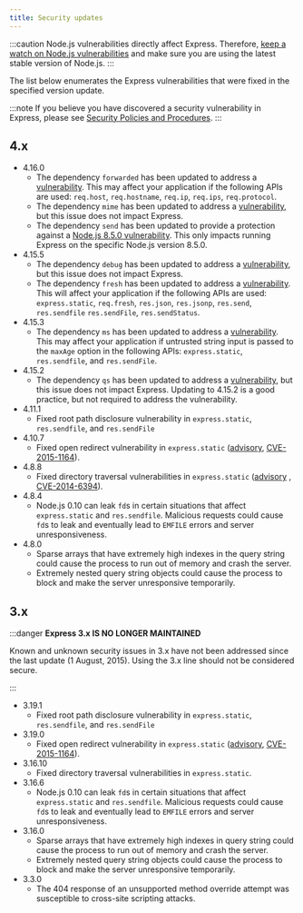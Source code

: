```yaml
---
title: Security updates
---
```


:::caution
  Node.js vulnerabilities directly affect Express. Therefore, [keep a watch on
  Node.js vulnerabilities](https://nodejs.org/en/blog/vulnerability/) and make
  sure you are using the latest stable version of Node.js.
:::

The list below enumerates the Express vulnerabilities that were fixed in the specified version update.

:::note
If you believe you have discovered a security vulnerability in Express, please see
[Security Policies and Procedures](/resources/contributing#security-policies-and-procedures).
:::

## 4.x

- 4.16.0
  - The dependency `forwarded` has been updated to address a [vulnerability](https://npmjs.com/advisories/527). This may affect your application if the following APIs are used: `req.host`, `req.hostname`, `req.ip`, `req.ips`, `req.protocol`.
  - The dependency `mime` has been updated to address a [vulnerability](https://npmjs.com/advisories/535), but this issue does not impact Express.
  - The dependency `send` has been updated to provide a protection against a [Node.js 8.5.0 vulnerability](https://nodejs.org/en/blog/vulnerability/september-2017-path-validation/). This only impacts running Express on the specific Node.js version 8.5.0.
- 4.15.5
  - The dependency `debug` has been updated to address a [vulnerability](https://snyk.io/vuln/npm:debug:20170905), but this issue does not impact Express.
  - The dependency `fresh` has been updated to address a [vulnerability](https://npmjs.com/advisories/526). This will affect your application if the following APIs are used: `express.static`, `req.fresh`, `res.json`, `res.jsonp`, `res.send`, `res.sendfile` `res.sendFile`, `res.sendStatus`.
- 4.15.3
  - The dependency `ms` has been updated to address a [vulnerability](https://snyk.io/vuln/npm:ms:20170412). This may affect your application if untrusted string input is passed to the `maxAge` option in the following APIs: `express.static`, `res.sendfile`, and `res.sendFile`.
- 4.15.2
  - The dependency `qs` has been updated to address a [vulnerability](https://snyk.io/vuln/npm:qs:20170213), but this issue does not impact Express. Updating to 4.15.2 is a good practice, but not required to address the vulnerability.
- 4.11.1
  - Fixed root path disclosure vulnerability in `express.static`, `res.sendfile`, and `res.sendFile`
- 4.10.7
  - Fixed open redirect vulnerability in `express.static` ([advisory](https://npmjs.com/advisories/35), [CVE-2015-1164](http://cve.mitre.org/cgi-bin/cvename.cgi?name=CVE-2015-1164)).
- 4.8.8
  - Fixed directory traversal vulnerabilities in `express.static` ([advisory](http://npmjs.com/advisories/32) , [CVE-2014-6394](http://cve.mitre.org/cgi-bin/cvename.cgi?name=CVE-2014-6394)).
- 4.8.4
  - Node.js 0.10 can leak `fd`s in certain situations that affect `express.static` and `res.sendfile`. Malicious requests could cause `fd`s to leak and eventually lead to `EMFILE` errors and server unresponsiveness.
- 4.8.0
  - Sparse arrays that have extremely high indexes in the query string could cause the process to run out of memory and crash the server.
  - Extremely nested query string objects could cause the process to block and make the server unresponsive temporarily.

## 3.x

:::danger
  **Express 3.x IS NO LONGER MAINTAINED**

Known and unknown security issues in 3.x have not been addressed since the last update (1 August, 2015). Using the 3.x line should not be considered secure.

:::

- 3.19.1
  - Fixed root path disclosure vulnerability in `express.static`, `res.sendfile`, and `res.sendFile`
- 3.19.0
  - Fixed open redirect vulnerability in `express.static` ([advisory](https://npmjs.com/advisories/35), [CVE-2015-1164](http://cve.mitre.org/cgi-bin/cvename.cgi?name=CVE-2015-1164)).
- 3.16.10
  - Fixed directory traversal vulnerabilities in `express.static`.
- 3.16.6
  - Node.js 0.10 can leak `fd`s in certain situations that affect `express.static` and `res.sendfile`. Malicious requests could cause `fd`s to leak and eventually lead to `EMFILE` errors and server unresponsiveness.
- 3.16.0
  - Sparse arrays that have extremely high indexes in query string could cause the process to run out of memory and crash the server.
  - Extremely nested query string objects could cause the process to block and make the server unresponsive temporarily.
- 3.3.0
  - The 404 response of an unsupported method override attempt was susceptible to cross-site scripting attacks.
